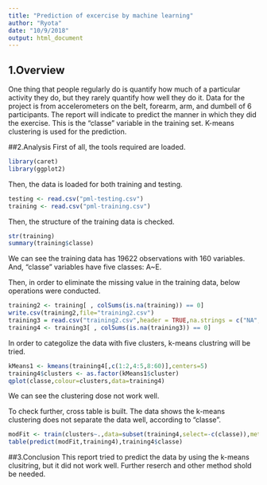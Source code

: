```yaml
---
title: "Prediction of excercise by machine learning"
author: "Ryota"
date: "10/9/2018"
output: html_document
---
```


## 1.Overview
One thing that people regularly do is quantify how much of a particular activity they do, but they rarely quantify how well they do it. Data for the project is from accelerometers on the belt, forearm, arm, and dumbell of 6 participants. The report will indicate to predict the manner in which they did the exercise. This is the "classe" variable in the training set. K-means clustering is used for the prediction.

##2.Analysis
First of all, the tools required are loaded.
```r
library(caret)
library(ggplot2)
```

Then, the data is loaded for both training and testing. 
```r
testing <- read.csv("pml-testing.csv")
training <- read.csv("pml-training.csv")
```

Then, the structure of the training data is checked.
```r
str(training)
summary(training$classe)
```
We can see the training data has 19622 observations with 160 variables. And, "classe" variables have five classes: A~E.

Then, in order to eliminate the missing value in the training data, below operations were conducted.
```r
training2 <- training[ , colSums(is.na(training)) == 0]
write.csv(training2,file="training2.csv")
training3 = read.csv("training2.csv",header = TRUE,na.strings = c("NA","NaN","","#DIV/0!"))
training4 <- training3[ , colSums(is.na(training3)) == 0]
```

In order to categolize the data with five clusters, k-means clustring will be tried.
```r
kMeans1 <- kmeans(training4[,c(1:2,4:5,8:60)],centers=5)
training4$clusters <- as.factor(kMeans1$cluster)
qplot(classe,colour=clusters,data=training4)
```
We can see the clustering dose not work well.

To check further, cross table is built. The data shows the k-means clustering does not separate the data well, according to "classe". 
```r
modFit <- train(clusters~.,data=subset(training4,select=-c(classe)),method="rpart")
table(predict(modFit,training4),training4$classe)
```

##3.Conclusion
This report tried to predict the data by using the k-means clusitring, but it did not work well. Further reserch and other method shold be needed.